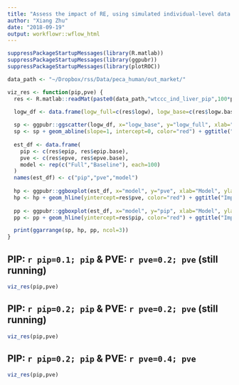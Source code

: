 ```yaml
---
title: "Assess the impact of RE, using simulated individual-level data based on WTCCC & Liver-specific network"
author: "Xiang Zhu"
date: "2018-09-19"
output: workflowr::wflow_html
---
```


```r
suppressPackageStartupMessages(library(R.matlab))
suppressPackageStartupMessages(library(ggpubr))
suppressPackageStartupMessages(library(plotROC))

data_path <- "~/Dropbox/rss/Data/peca_human/out_market/"
```

```r
viz_res <- function(pip,pve) {
  res <- R.matlab::readMat(paste0(data_path,"wtccc_ind_liver_pip",100*pip,"pve",100*pve,"_seed644_assess_re.mat"))
  
  logw_df <- data.frame(logw_full=c(res$logw), logw_base=c(res$logw.base))

  sp <- ggpubr::ggscatter(logw_df, x="logw_base", y="logw_full", xlab="Marginal likelihood of baseline model", ylab="Marginal likelihood of full model")
  sp <- sp + geom_abline(slope=1, intercept=0, color="red") + ggtitle("Impact of RE on marginal likelihood")
  
  est_df <- data.frame(
    pip <- c(res$epip, res$epip.base),
    pve <- c(res$epve, res$epve.base),
    model <- rep(c("Full","Baseline"), each=100)
  )
  names(est_df) <- c("pip","pve","model")
  
  hp <- ggpubr::ggboxplot(est_df, x="model", y="pve", xlab="Model", ylab="Estimated PVE") 
  hp <- hp + geom_hline(yintercept=res$pve, color="red") + ggtitle("Impact of RE on PVE")
  
  pp <- ggpubr::ggboxplot(est_df, x="model", y="pip", xlab="Model", ylab="Estimated PIP") 
  pp <- pp + geom_hline(yintercept=res$pip, color="red") + ggtitle("Impact of RE on PIP")

  print(ggarrange(sp, hp, pp, ncol=3))
}
```

## PIP: `r pip=0.1; pip` & PVE: `r pve=0.2; pve` (still running)

```r
viz_res(pip,pve)
```

## PIP: `r pip=0.2; pip` & PVE: `r pve=0.2; pve` (still running)

```r
viz_res(pip,pve)
```

## PIP: `r pip=0.2; pip` & PVE: `r pve=0.4; pve`

```r
viz_res(pip,pve)
```
